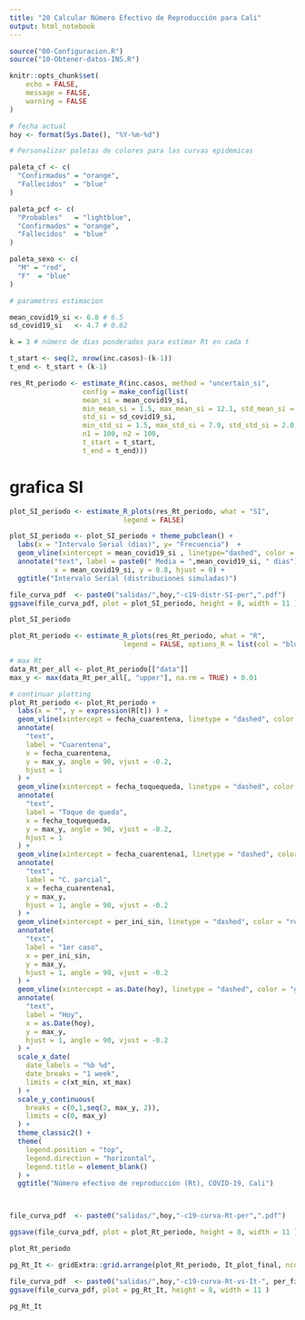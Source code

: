 ```yaml
---
title: "20 Calcular Número Efectivo de Reproducción para Cali"
output: html_notebook
---
```


```r

source("00-Configuracion.R")
source("10-Obtener-datos-INS.R")

knitr::opts_chunk$set(
	echo = FALSE,
	message = FALSE,
	warning = FALSE
)

# fecha actual
hoy <- format(Sys.Date(), "%Y-%m-%d")

# Personalizar paletas de colores para las curvas epidemicas

paleta_cf <- c(
  "Confirmados" = "orange",
  "Fallecidos"  = "blue"
)

paleta_pcf <- c(
  "Probables"   = "lightblue",
  "Confirmados" = "orange",
  "Fallecidos"  = "blue"
)

paleta_sexo <- c(
  "M" = "red",
  "F"  = "blue"
)

```



```r

# parametros estimacion

mean_covid19_si <- 6.8 # 6.5
sd_covid19_si   <- 4.7 # 0.62

k = 3 # número de dias ponderados para estimar Rt en cada t

t_start <- seq(2, nrow(inc.casos)-(k-1))   
t_end <- t_start + (k-1)  

res_Rt_periodo <- estimate_R(inc.casos, method = "uncertain_si",
                  config = make_config(list(
                  mean_si = mean_covid19_si,
                  min_mean_si = 1.5, max_mean_si = 12.1, std_mean_si = 2.0, 
                  std_si = sd_covid19_si,
                  min_std_si = 1.5, max_std_si = 7.9, std_std_si = 2.0,
                  n1 = 100, n2 = 100,
                  t_start = t_start,
                  t_end = t_end)))

```

# grafica SI

```r

plot_SI_periodo <- estimate_R_plots(res_Rt_periodo, what = "SI",
                            legend = FALSE)

plot_SI_periodo <- plot_SI_periodo + theme_pubclean() +
  labs(x = "Intervalo Serial (dias)", y= "Frecuencia")  +
  geom_vline(xintercept = mean_covid19_si , linetype="dashed", color = "orange" ) +
  annotate("text", label = paste0(" Media = ",mean_covid19_si, " dias"),
           x = mean_covid19_si, y = 0.8, hjust = 0) +
  ggtitle("Intervalo Serial (distribuciones simuladas)")

file_curva_pdf  <- paste0("salidas/",hoy,"-c19-distr-SI-per",".pdf")
ggsave(file_curva_pdf, plot = plot_SI_periodo, height = 8, width = 11 )

plot_SI_periodo

```


```r

plot_Rt_periodo <- estimate_R_plots(res_Rt_periodo, what = "R",
                            legend = FALSE, options_R = list(col = "blue")) 

# max Rt
data_Rt_per_all <- plot_Rt_periodo[["data"]]
max_y <- max(data_Rt_per_all[, "upper"], na.rm = TRUE) + 0.01

# continuar plotting 
plot_Rt_periodo <- plot_Rt_periodo + 
  labs(x = "", y = expression(R[t]) ) +
  geom_vline(xintercept = fecha_cuarentena, linetype = "dashed", color = "red") +
  annotate(
    "text",
    label = "Cuarentena",
    x = fecha_cuarentena,
    y = max_y, angle = 90, vjust = -0.2,
    hjust = 1
  ) +
  geom_vline(xintercept = fecha_toquequeda, linetype = "dashed", color = "red") +
  annotate(
    "text",
    label = "Toque de queda",
    x = fecha_toquequeda,
    y = max_y, angle = 90, vjust = -0.2,
    hjust = 1
  ) +
  geom_vline(xintercept = fecha_cuarentena1, linetype = "dashed", color = "red") +
  annotate(
    "text",
    label = "C. parcial",
    x = fecha_cuarentena1,
    y = max_y,
    hjust = 1, angle = 90, vjust = -0.2
  ) +
  geom_vline(xintercept = per_ini_sin, linetype = "dashed", color = "red") +
  annotate(
    "text",
    label = "1er caso",
    x = per_ini_sin,
    y = max_y,
    hjust = 1, angle = 90, vjust = -0.2
  ) +
  geom_vline(xintercept = as.Date(hoy), linetype = "dashed", color = "green") +
  annotate(
    "text",
    label = "Hoy",
    x = as.Date(hoy),
    y = max_y,
    hjust = 1, angle = 90, vjust = -0.2
  ) +
  scale_x_date(
    date_labels = "%b %d",
    date_breaks = "1 week",
    limits = c(xt_min, xt_max)
  ) +
  scale_y_continuous(
    breaks = c(0,1,seq(2, max_y, 2)),
    limits = c(0, max_y)
  ) +
  theme_classic2() +
  theme(
    legend.position = "top",
    legend.direction = "horizontal",
    legend.title = element_blank()
  ) +
  ggtitle("Número efectivo de reproducción (Rt), COVID-19, Cali")  



file_curva_pdf  <- paste0("salidas/",hoy,"-c19-curva-Rt-per",".pdf")

ggsave(file_curva_pdf, plot = plot_Rt_periodo, height = 8, width = 11 )

plot_Rt_periodo

```

```r

pg_Rt_It <- gridExtra::grid.arrange(plot_Rt_periodo, It_plot_final, ncol = 1)

file_curva_pdf  <- paste0("salidas/",hoy,"-c19-curva-Rt-vs-It-", per_fin_not, ".pdf")
ggsave(file_curva_pdf, plot = pg_Rt_It, height = 8, width = 11 )

pg_Rt_It

```
